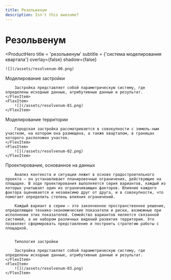 ```yaml
---
title: Резольвенум
description: Isn't this awesome?
---
```


# Резольвенум

<ProductHero
    title = 'резольвенум'
    subtitle = {'система моделирования квартала'}
    overlay={false}
    shadow={false}
>
    ![](/assets/resolvenum-00.png)
</ProductHero>

<Flex>
    <FlexItem>
        Моделирование застройки

        Застройка представляет собой параметрическую систему, где определены исходные данные, атрибутивные данные и результат.
    </FlexItem>
    <FlexItem>
        ![](/assets/resolvenum-01.png)
    </FlexItem>
</Flex>

<Flex>
    <FlexItem>
        Моделирование территории

        Городская застройка рассматривается в совокупности с земель-ным участком, на котором она размещена, а также кварталом, в границах которого расположен участок.
    </FlexItem>
    <FlexItem>
        ![](/assets/resolvenum-02.png)
    </FlexItem>
</Flex>

<Flex>
    <FlexItem>
        Проектирование, основанное на данных
        
        Анализ контекста и ситуации лежит в основе градостроительного проекта — он устанавливает планировочные ограничения, действующие на площадке. В ходе проектирования выполняется серия вариантов, каждый из которых учитывает один из ограничивающих факторов. Влияние каждого фактора оценивается и независимо друг от друга, и в совокупности, что помогает определить степень влияния ограничений.

        Каждый вариант в серии — это законченное пространственное решение, определяющее технико-экономические показатели и риски, возможные при исполнении этих показателей. Семейство вариантов является связанной системой, а не набором различных видений развития территории. Это позволяет сформировать представление и построить стратегию работы с площадкой.


        Типология застройки

        Застройка представляет собой параметрическую систему, где определены исходные данные, атрибутивные данные и результат.
    </FlexItem>
    <FlexItem>
        ![](/assets/resolvenum-03.png)
    </FlexItem>
</Flex>
